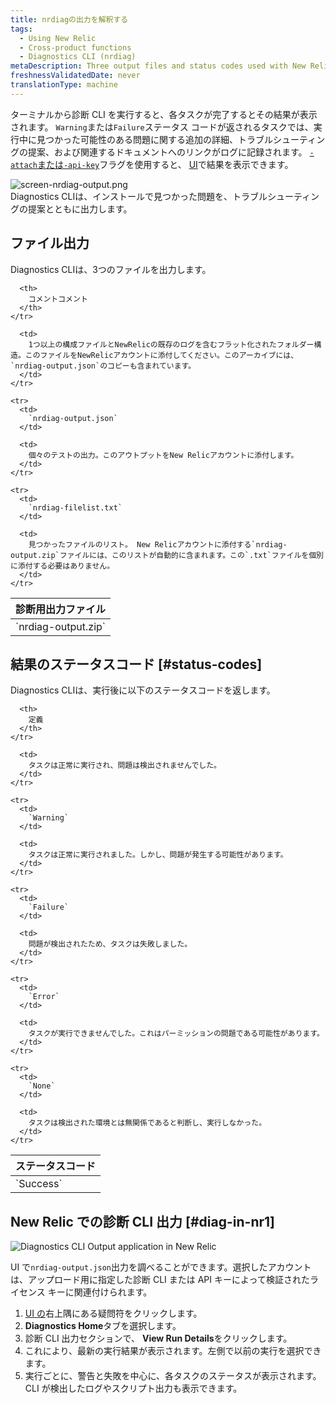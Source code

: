```yaml
---
title: nrdiagの出力を解釈する
tags:
  - Using New Relic
  - Cross-product functions
  - Diagnostics CLI (nrdiag)
metaDescription: Three output files and status codes used with New Relic Diagnostics (nrdiag).
freshnessValidatedDate: never
translationType: machine
---
```


ターミナルから診断 CLI を実行すると、各タスクが完了するとその結果が表示されます。 `Warning`または`Failure`ステータス コードが返されるタスクでは、実行中に見つかった可能性のある問題に関する追加の詳細、トラブルシューティングの提案、および関連するドキュメントへのリンクがログに記録されます。 [`-attach`または`-api-key`](/docs/new-relic-solutions/solve-common-issues/diagnostics-cli-nrdiag/pass-command-line-options-nrdiag)フラグを使用すると、 [UI](/docs/using-new-relic/cross-product-functions/diagnostics-cli-nrdiag/interpret-nrdiag-output/#diag-in-nr1)で結果を表示できます。

<img title="screen-nrdiag-output.png" alt="screen-nrdiag-output.png" src="/images/other_screenshot-crop_nrdiag-output.webp" />

<figcaption>
  Diagnostics CLIは、インストールで見つかった問題を、トラブルシューティングの提案とともに出力します。
</figcaption>

## ファイル出力

Diagnostics CLIは、3つのファイルを出力します。

<table>
  <thead>
    <tr>
      <th style={{ width: "200px" }}>
        診断用出力ファイル
      </th>

      <th>
        コメントコメント
      </th>
    </tr>
  </thead>

  <tbody>
    <tr>
      <td>
        `nrdiag-output.zip`
      </td>

      <td>
        1つ以上の構成ファイルとNewRelicの既存のログを含むフラット化されたフォルダー構造。このファイルをNewRelicアカウントに添付してください。このアーカイブには、 `nrdiag-output.json`のコピーも含まれています。
      </td>
    </tr>

    <tr>
      <td>
        `nrdiag-output.json`
      </td>

      <td>
        個々のテストの出力。このアウトプットをNew Relicアカウントに添付します。
      </td>
    </tr>

    <tr>
      <td>
        `nrdiag-filelist.txt`
      </td>

      <td>
        見つかったファイルのリスト。 New Relicアカウントに添付する`nrdiag-output.zip`ファイルには、このリストが自動的に含まれます。この`.txt`ファイルを個別に添付する必要はありません。
      </td>
    </tr>
  </tbody>
</table>

## 結果のステータスコード [#status-codes]

Diagnostics CLIは、実行後に以下のステータスコードを返します。

<table>
  <thead>
    <tr>
      <th style={{ width: "125px" }}>
        ステータスコード
      </th>

      <th>
        定義
      </th>
    </tr>
  </thead>

  <tbody>
    <tr>
      <td>
        `Success`
      </td>

      <td>
        タスクは正常に実行され、問題は検出されませんでした。
      </td>
    </tr>

    <tr>
      <td>
        `Warning`
      </td>

      <td>
        タスクは正常に実行されました。しかし、問題が発生する可能性があります。
      </td>
    </tr>

    <tr>
      <td>
        `Failure`
      </td>

      <td>
        問題が検出されたため、タスクは失敗しました。
      </td>
    </tr>

    <tr>
      <td>
        `Error`
      </td>

      <td>
        タスクが実行できませんでした。これはパーミッションの問題である可能性があります。
      </td>
    </tr>

    <tr>
      <td>
        `None`
      </td>

      <td>
        タスクは検出された環境とは無関係であると判断し、実行しなかった。
      </td>
    </tr>
  </tbody>
</table>

## New Relic での診断 CLI 出力 [#diag-in-nr1]

<img title="Diagnostics CLI Output application in New Relic" alt="Diagnostics CLI Output application in New Relic" src="/images/solutions_screenshot-crop_nerdlet-diag.webp" />

UI で`nrdiag-output.json`出力を調べることができます。選択したアカウントは、アップロード用に指定した診断 CLI または API キーによって検証されたライセンス キーに関連付けられます。

1. [UI の](https://one.newrelic.com)右上隅にある疑問符をクリックします。
2. <DNT>**Diagnostics Home**</DNT>タブを選択します。
3. 診断 CLI 出力セクションで、 <DNT>**View Run Details**</DNT>をクリックします。
4. これにより、最新の実行結果が表示されます。左側で以前の実行を選択できます。
5. 実行ごとに、警告と失敗を中心に、各タスクのステータスが表示されます。CLI が検出したログやスクリプト出力も表示できます。
